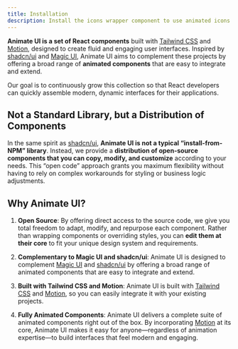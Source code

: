 ```yaml
---
title: Installation
description: Install the icons wrapper component to use animated icons.
---
```


**Animate UI is a set of React components** built with [Tailwind CSS](https://tailwindcss.com/) and [Motion](https://motion.dev/), designed to create fluid and engaging user interfaces. Inspired by [shadcn/ui](https://ui.shadcn.com/) and [Magic UI](https://magicui.design/), Animate UI aims to complement these projects by offering a broad range of **animated components** that are easy to integrate and extend.

Our goal is to continuously grow this collection so that React developers can quickly assemble modern, dynamic interfaces for their applications.

## Not a Standard Library, but a Distribution of Components

In the same spirit as [shadcn/ui](https://ui.shadcn.com/), **Animate UI is not a typical “install-from-NPM” library**. Instead, we provide a **distribution of open-source components that you can copy, modify, and customize** according to your needs. This “open code” approach grants you maximum flexibility without having to rely on complex workarounds for styling or business logic adjustments.

## Why Animate UI?

1. **Open Source**: By offering direct access to the source code, we give you total freedom to adapt, modify, and repurpose each component. Rather than wrapping components or overriding styles, you can **edit them at their core** to fit your unique design system and requirements.

2. **Complementary to Magic UI and shadcn/ui**: Animate UI is designed to complement [Magic UI](https://magicui.design/) and [shadcn/ui](https://ui.shadcn.com/) by offering a broad range of animated components that are easy to integrate and extend.

3. **Built with Tailwind CSS and Motion**: Animate UI is built with [Tailwind CSS](https://tailwindcss.com/) and [Motion](https://motion.dev/), so you can easily integrate it with your existing projects.

4. **Fully Animated Components**: Animate UI delivers a complete suite of animated components right out of the box. By incorporating [Motion](https://motion.dev/) at its core, Animate UI makes it easy for anyone—regardless of animation expertise—to build interfaces that feel modern and engaging.
